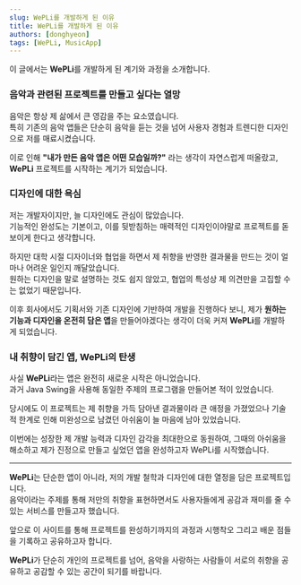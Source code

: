 ```yaml
---
slug: WePLi를 개발하게 된 이유
title: WePLi를 개발하게 된 이유
authors: [donghyeon]
tags: [WePLi, MusicApp]
---
```


이 글에서는 **WePLi**를 개발하게 된 계기와 과정을 소개합니다.

<!-- truncate -->

### 음악과 관련된 프로젝트를 만들고 싶다는 열망

음악은 항상 제 삶에서 큰 영감을 주는 요소였습니다.   
특히 기존의 음악 앱들은 단순히 음악을 듣는 것을 넘어 사용자 경험과 트렌디한 디자인으로 저를 매료시켰습니다.

이로 인해 **"내가 만든 음악 앱은 어떤 모습일까?"** 라는 생각이 자연스럽게 떠올랐고,   
**WePLi** 프로젝트를 시작하는 계기가 되었습니다.

### 디자인에 대한 욕심

저는 개발자이지만, 늘 디자인에도 관심이 많았습니다.   
기능적인 완성도는 기본이고, 이를 뒷받침하는 매력적인 디자인이야말로 프로젝트를 돋보이게 한다고 생각합니다.

하지만 대학 시절 디자이너와 협업을 하면서 제 취향을 반영한 결과물을 만드는 것이 얼마나 어려운 일인지 깨달았습니다.   
원하는 디자인을 말로 설명하는 것도 쉽지 않았고, 협업의 특성상 제 의견만을 고집할 수는 없었기 때문입니다.

이후 회사에서도 기획서와 기존 디자인에 기반하여 개발을 진행하다 보니, 제가 **원하는 기능과 디자인을 온전히 담은 앱**을 만들어야겠다는 생각이 더욱 커져 **WePLi**를 개발하게 되었습니다.

### 내 취향이 담긴 앱, WePLi의 탄생

사실 **WePLi**라는 앱은 완전히 새로운 시작은 아니었습니다.   
과거 Java Swing을 사용해 동일한 주제의 프로그램을 만들어본 적이 있었습니다.

당시에도 이 프로젝트는 제 취향을 가득 담아낸 결과물이라 큰 애정을 가졌었으나 기술적 한계로 인해 미완성으로 남겼던 아쉬움이 늘 마음에 남아 있었습니다.

이번에는 성장한 제 개발 능력과 디자인 감각을 최대한으로 동원하여, 그때의 아쉬움을 해소하고 제가 진정으로 만들고 싶었던 앱을 완성하고자 WePLi를 시작했습니다.

---

**WePLi**는 단순한 앱이 아니라, 저의 개발 철학과 디자인에 대한 열정을 담은 프로젝트입니다.    
음악이라는 주제를 통해 저만의 취향을 표현하면서도 사용자들에게 공감과 재미를 줄 수 있는 서비스를 만들고자 했습니다.

앞으로 이 사이트를 통해 프로젝트를 완성하기까지의 과정과 시행착오 그리고 배운 점들을 기록하고 공유하고자 합니다.

**WePLi**가 단순히 개인의 프로젝트를 넘어, 음악을 사랑하는 사람들이 서로의 취향을 공유하고 공감할 수 있는 공간이 되기를 바랍니다.